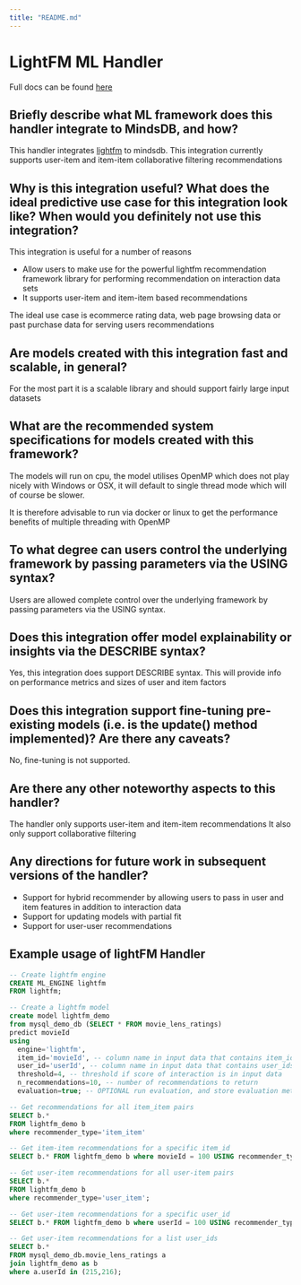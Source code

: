 ```yaml
---
title: "README.md"
---
```


# LightFM ML Handler

Full docs can be found [here](https://docs.google.com/document/d/1kUlHZDdmbJqn0pUJRBJsaeulOzPXXJv7ALVUNmbZRJw/edit?usp=sharing)

## Briefly describe what ML framework does this handler integrate to MindsDB, and how?
This handler integrates [lightfm](https://github.com/lyst/lightfm) to mindsdb. This integration currently supports user-item and item-item collaborative filtering recommendations

## Why is this integration useful? What does the ideal predictive use case for this integration look like? When would you definitely not use this integration?

This integration is useful for a number of reasons
- Allow users to make use for the powerful lightfm recommendation framework library for performing recommendation on interaction data sets
- It supports user-item and item-item based recommendations

The ideal use case is ecommerce rating data, web page browsing data or past purchase data for serving users recommendations

## Are models created with this integration fast and scalable, in general?
For the most part it is a scalable library and should support fairly large input datasets

## What are the recommended system specifications for models created with this framework?
The models will run on cpu, the model utilises OpenMP which does not play nicely with Windows or OSX, it will default to single thread mode which will of course be slower.

It is therefore advisable to run via docker or linux to get the performance benefits of multiple threading with OpenMP

## To what degree can users control the underlying framework by passing parameters via the USING syntax?
Users are allowed complete control over the underlying framework by passing parameters via the USING syntax.

## Does this integration offer model explainability or insights via the DESCRIBE syntax?
Yes, this integration does support DESCRIBE syntax. This will provide info on performance metrics and sizes of user and item factors

## Does this integration support fine-tuning pre-existing models (i.e. is the update() method implemented)? Are there any caveats?
No, fine-tuning is not supported.

## Are there any other noteworthy aspects to this handler?
The handler only supports user-item and item-item recommendations
It also only support collaborative filtering


## Any directions for future work in subsequent versions of the handler?
- Support for hybrid recommender by allowing users to pass in user and item features in addition to interaction data
- Support for updating models with partial fit
- Support for user-user recommendations


## Example usage of lightFM Handler
```sql
-- Create lightfm engine
CREATE ML_ENGINE lightfm
FROM lightfm;

-- Create a lightfm model
create model lightfm_demo
from mysql_demo_db (SELECT * FROM movie_lens_ratings)
predict movieId
using
  engine='lightfm',
  item_id='movieId', -- column name in input data that contains item_ids
  user_id='userId', -- column name in input data that contains user_ids
  threshold=4, -- threshold if score of interaction is in input data
  n_recommendations=10, -- number of recommendations to return
  evaluation=true; -- OPTIONAL run evaluation, and store evaluation metrics. Defaults to false if not provided

-- Get recommendations for all item_item pairs
SELECT b.*
FROM lightfm_demo b
where recommender_type='item_item'

-- Get item-item recommendations for a specific item_id
SELECT b.* FROM lightfm_demo b where movieId = 100 USING recommender_type='item_item';

-- Get user-item recommendations for all user-item pairs
SELECT b.*
FROM lightfm_demo b
where recommender_type='user_item';

-- Get user-item recommendations for a specific user_id
SELECT b.* FROM lightfm_demo b where userId = 100 USING recommender_type='user_item';

-- Get user-item recommendations for a list user_ids
SELECT b.*
FROM mysql_demo_db.movie_lens_ratings a
join lightfm_demo as b
where a.userId in (215,216);

```

